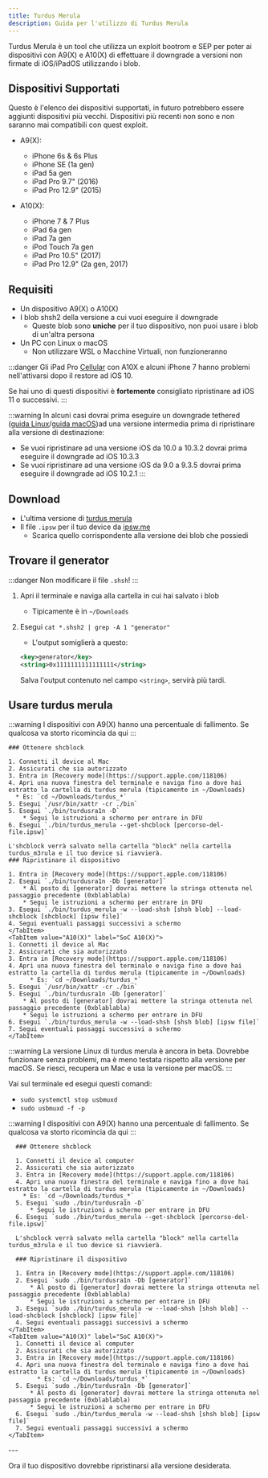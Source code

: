 ```yaml
---
title: Turdus Merula
description: Guida per l'utilizzo di Turdus Merula
---
```



Turdus Merula è un tool che utilizza un exploit bootrom e SEP per poter ai dispositivi con A9(X) e A10(X) di effettuare il downgrade a versioni non firmate di iOS/iPadOS utilizzando i blob.

## Dispositivi Supportati

Questo è l'elenco dei dispositivi supportati, in futuro potrebbero essere aggiunti dispositivi più vecchi. Dispositivi più recenti non sono e non saranno mai compatibili con quest exploit.

* A9(X):
    * iPhone 6s & 6s Plus
    * iPhone SE (1a gen)
    * iPad 5a gen
    * iPad Pro 9.7" (2016)
    * iPad Pro 12.9" (2015)

* A10(X):
    * iPhone 7 & 7 Plus
    * iPad 6a gen
    * iPad 7a gen
    * iPod Touch 7a gen
    * iPad Pro 10.5" (2017)
    * iPad Pro 12.9" (2a gen, 2017)

## Requisiti

* Un dispositivo A9(X) o A10(X)
* I blob shsh2 della versione a cui vuoi eseguire il downgrade
    * Queste blob sono **uniche** per il tuo dispositivo, non puoi usare i blob di un'altra persona
* Un PC con Linux o macOS
    * Non utilizzare WSL o Macchine Virtuali, non funzioneranno

:::danger
Gli iPad Pro <u>Cellular</u> con A10X e alcuni iPhone 7 hanno problemi nell'attivarsi dopo il restore ad iOS 10.

Se hai uno di questi dispositivi è **fortemente** consigliato ripristinare ad iOS 11 o successivi.
:::

:::warning
In alcuni casi dovrai prima eseguire un downgrade tethered ([guida Linux](https://ios.cfw.guide/turdusmerula-tethered-linux/)/[guida macOS](https://ios.cfw.guide/turdusmerula-tethered-macos/))ad una versione intermedia prima di ripristinare alla versione di destinazione:
* Se vuoi ripristinare ad una versione iOS da 10.0 a 10.3.2 dovrai prima eseguire il downgrade ad iOS 10.3.3
* Se vuoi ripristinare ad una versione iOS da 9.0 a 9.3.5 dovrai prima eseguire il downgrade ad iOS 10.2.1
:::

## Download
* L'ultima versione di [turdus merula](https://sep.lol/)
* Il file `.ipsw` per il tuo device da [ipsw.me](https://ipsw.me)
    * Scarica quello corrispondente alla versione dei blob che possiedi

## Trovare il generator

:::danger
Non modificare il file `.shsh`!
:::

1. Apri il terminale e naviga alla cartella in cui hai salvato i blob
    * Tipicamente è in `~/Downloads`
2. Esegui `cat *.shsh2 | grep -A 1 "generator"`
    * L'output somiglierà a questo:
    ```xml
	<key>generator</key>
	<string>0x1111111111111111</string>
    ```
    
    Salva l'output contenuto nel campo `<string>`, servirà più tardi. 
    

## Usare turdus merula

<Tabs>
  <TabItem value="macOS" label="macOS" default>
  <Tabs>
    <TabItem value="A9(X)" label="SoC A9(X)" default>
    :::warning
    I dispositivi con A9(X) hanno una percentuale di fallimento. Se qualcosa va storto ricomincia da qui
    :::

    ### Ottenere shcblock

    1. Connetti il device al Mac
    2. Assicurati che sia autorizzato
    3. Entra in [Recovery mode](https://support.apple.com/118106)
    4. Apri una nuova finestra del terminale e naviga fino a dove hai estratto la cartella di turdus merula (tipicamente in ~/Downloads)
      * Es: `cd ~/Downloads/turdus_*`
    5. Esegui `/usr/bin/xattr -cr ./bin`
    5. Esegui `./bin/turdusra1n -D`
        * Segui le istruzioni a schermo per entrare in DFU
    6. Esegui `./bin/turdus_merula --get-shcblock [percorso-del-file.ipsw]`

    L'shcblock verrà salvato nella cartella "block" nella cartella turdus_m3rula e il tuo device si riavvierà.
    ### Ripristinare il dispositivo

    1. Entra in [Recovery mode](https://support.apple.com/118106)
    2. Esegui `./bin/turdusra1n -Db [generator]`
        * Al posto di [generator] dovrai mettere la stringa ottenuta nel passaggio precedente (0xblablabla)
        * Segui le istruzioni a schermo per entrare in DFU
    3. Esegui `./bin/turdus_merula -w --load-shsh [shsh blob] --load-shcblock [shcblock] [ipsw file]`
    4. Segui eventuali passaggi successivi a schermo
    </TabItem>
    <TabItem value="A10(X)" label="SoC A10(X)">
    1. Connetti il device al Mac
    2. Assicurati che sia autorizzato
    3. Entra in [Recovery mode](https://support.apple.com/118106)
    4. Apri una nuova finestra del terminale e naviga fino a dove hai estratto la cartella di turdus merula (tipicamente in ~/Downloads)
          * Es: `cd ~/Downloads/turdus_*`
    5. Esegui `/usr/bin/xattr -cr ./bin`
    5. Esegui `./bin/turdusra1n -Db [generator]`
        * Al posto di [generator] dovrai mettere la stringa ottenuta nel passaggio precedente (0xblablabla)
        * Segui le istruzioni a schermo per entrare in DFU
    6. Esegui `./bin/turdus_merula -w --load-shsh [shsh blob] [ipsw file]`
    7. Segui eventuali passaggi successivi a schermo
    </TabItem>
  </Tabs>
  </TabItem>
  <TabItem value="linux" label="Linux" default>

  :::warning
  La versione Linux di turdus merula è ancora in beta. Dovrebbe funzionare senza problemi, ma è meno testata rispetto alla versione per macOS. Se riesci, recupera un Mac e usa la versione per macOS.
  :::

  Vai sul terminale ed esegui questi comandi:
  * `sudo systemctl stop usbmuxd`
  * `sudo usbmuxd -f -p`
  
  <Tabs>
    <TabItem value="A9(X)" label="SoC A9(X)" default>
      :::warning
      I dispositivi con A9(X) hanno una percentuale di fallimento. Se qualcosa va storto ricomincia da qui
      :::
    
      ### Ottenere shcblock
    
      1. Connetti il device al computer
      2. Assicurati che sia autorizzato
      3. Entra in [Recovery mode](https://support.apple.com/118106)
      4. Apri una nuova finestra del terminale e naviga fino a dove hai estratto la cartella di turdus merula (tipicamente in ~/Downloads)
        * Es: `cd ~/Downloads/turdus_*`
      5. Esegui `sudo ./bin/turdusra1n -D`
          * Segui le istruzioni a schermo per entrare in DFU
      6. Esegui `sudo ./bin/turdus_merula --get-shcblock [percorso-del-file.ipsw]`
  
      L'shcblock verrà salvato nella cartella "block" nella cartella turdus_m3rula e il tuo device si riavvierà.
    
      ### Ripristinare il dispositivo
  
      1. Entra in [Recovery mode](https://support.apple.com/118106)
      2. Esegui `sudo ./bin/turdusra1n -Db [generator]`
          * Al posto di [generator] dovrai mettere la stringa ottenuta nel passaggio precedente (0xblablabla)
          * Segui le istruzioni a schermo per entrare in DFU
      3. Esegui `sudo ./bin/turdus_merula -w --load-shsh [shsh blob] --load-shcblock [shcblock] [ipsw file]`
      4. Segui eventuali passaggi successivi a schermo
    </TabItem>
    <TabItem value="A10(X)" label="SoC A10(X)">
      1. Connetti il device al computer
      2. Assicurati che sia autorizzato
      3. Entra in [Recovery mode](https://support.apple.com/118106)
      4. Apri una nuova finestra del terminale e naviga fino a dove hai estratto la cartella di turdus merula (tipicamente in ~/Downloads)
            * Es: `cd ~/Downloads/turdus_*`
      5. Esegui `sudo ./bin/turdusra1n -Db [generator]`
          * Al posto di [generator] dovrai mettere la stringa ottenuta nel passaggio precedente (0xblablabla)
          * Segui le istruzioni a schermo per entrare in DFU
      6. Esegui `sudo ./bin/turdus_merula -w --load-shsh [shsh blob] [ipsw file]`
      7. Segui eventuali passaggi successivi a schermo
    </TabItem>
  </Tabs>
  </TabItem>
</Tabs>
---

Ora il tuo dispositivo dovrebbe ripristinarsi alla versione desiderata.